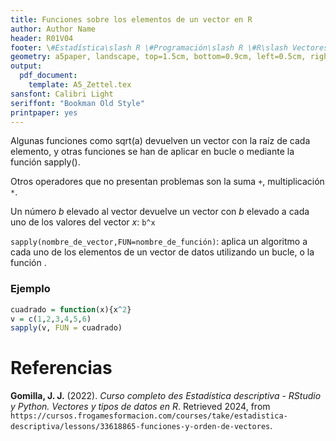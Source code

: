 ```yaml
---
title: Funciones sobre los elementos de un vector en R
author: Author Name
header: R01V04
footer: \#Estadística\slash R \#Programación\slash R \#R\slash Vectores
geometry: a5paper, landscape, top=1.5cm, bottom=0.9cm, left=0.5cm, right=0.5cm, headsep = 0.5cm, footskip = 12pt
output:
  pdf_document: 
    template: A5_Zettel.tex
sansfont: Calibri Light
seriffont: "Bookman Old Style"
printpaper: yes
---
```

Algunas funciones como sqrt(a) devuelven un vector con la raíz de cada elemento, y otras funciones se han de aplicar en bucle o mediante la función sapply(). 

Otros operadores que no presentan problemas son la suma ```+```, multiplicación ```*```.

Un número $b$ elevado al vector devuelve un vector con $b$ elevado a cada uno de los valores del vector $x$: ```b^x```

```sapply(nombre_de_vector,FUN=nombre_de_función)```: aplica un algoritmo a cada uno de los elementos de un vector de datos utilizando un bucle, o la función .

### Ejemplo
```r
cuadrado = function(x){x^2}
v = c(1,2,3,4,5,6)
sapply(v, FUN = cuadrado)
```

\pagebreak

# Referencias

**Gomilla, J. J.** (2022). _Curso completo des Estadística descriptiva - RStudio y Python. Vectores y tipos de datos en R_. Retrieved 2024, from <code style="word-wrap: break-word;">https://cursos.frogamesformacion.com/courses/take/estadistica-descriptiva/lessons/33618865-funciones-y-orden-de-vectores</code>.
